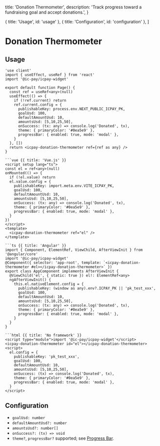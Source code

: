   title: 'Donation Thermometer',
  description: 'Track progress toward a fundraising goal and accept donations.',
}

  { title: 'Usage', id: 'usage' },
  { title: 'Configuration', id: 'configuration' },
]

# Donation Thermometer

## Usage

<CodeGroup title="Donation Thermometer">

```tsx {{ title: 'Next.js' }}
'use client'
import { useEffect, useRef } from 'react'
import '@ic-pay/icpay-widget'

export default function Page() {
  const ref = useRef<any>(null)
  useEffect(() => {
    if (!ref.current) return
    ref.current.config = {
      publishableKey: process.env.NEXT_PUBLIC_ICPAY_PK,
      goalUsd: 100,
      defaultAmountUsd: 10,
      amountsUsd: [5,10,25,50],
      onSuccess: (tx: any) => console.log('Donated', tx),
      theme: { primaryColor: '#0ea5e9' },
      progressBar: { enabled: true, mode: 'modal' },
    }
  }, [])
  return <icpay-donation-thermometer ref={ref as any} />
}

```vue {{ title: 'Vue.js' }}
<script setup lang="ts">
const el = ref<any>(null)
onMounted(() => {
  if (!el.value) return
  el.value.config = {
    publishableKey: import.meta.env.VITE_ICPAY_PK,
    goalUsd: 100,
    defaultAmountUsd: 10,
    amountsUsd: [5,10,25,50],
    onSuccess: (tx: any) => console.log('Donated', tx),
    theme: { primaryColor: '#0ea5e9' },
    progressBar: { enabled: true, mode: 'modal' },
  }
})
</script>
<template>
  <icpay-donation-thermometer ref="el" />
</template>

```ts {{ title: 'Angular' }}
import { Component, ElementRef, ViewChild, AfterViewInit } from '@angular/core'
import '@ic-pay/icpay-widget'
@Component({ selector: 'app-root', template: `<icpay-donation-thermometer #el></icpay-donation-thermometer>` })
export class AppComponent implements AfterViewInit {
  @ViewChild('el', { static: true }) el!: ElementRef<any>
  ngAfterViewInit() {
    this.el.nativeElement.config = {
      publishableKey: (window as any).env?.ICPAY_PK || 'pk_test_xxx',
      goalUsd: 100,
      defaultAmountUsd: 10,
      amountsUsd: [5,10,25,50],
      onSuccess: (tx: any) => console.log('Donated', tx),
      theme: { primaryColor: '#0ea5e9' },
      progressBar: { enabled: true, mode: 'modal' },
    }
  }
}

```html {{ title: 'No framework' }}
<script type="module">import '@ic-pay/icpay-widget'</script>
<icpay-donation-thermometer id="el"></icpay-donation-thermometer>
<script>
  el.config = {
    publishableKey: 'pk_test_xxx',
    goalUsd: 100,
    defaultAmountUsd: 10,
    amountsUsd: [5,10,25,50],
    onSuccess: (tx) => console.log('Donated', tx),
    theme: { primaryColor: '#0ea5e9' },
    progressBar: { enabled: true, mode: 'modal' },
  }
</script>

```

</CodeGroup>

## Configuration

- `goalUsd: number`
- `defaultAmountUsd?: number`
- `amountsUsd?: number[]`
- `onSuccess?: (tx) => void`
- `theme?`, `progressBar?` supported; see [Progress Bar](/widget/components/progress-bar).


